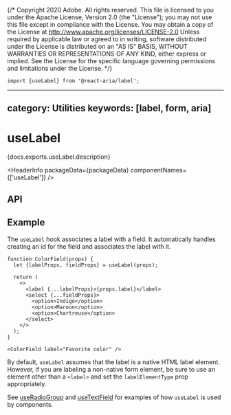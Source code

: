 {/* Copyright 2020 Adobe. All rights reserved.
This file is licensed to you under the Apache License, Version 2.0 (the "License");
you may not use this file except in compliance with the License. You may obtain a copy
of the License at http://www.apache.org/licenses/LICENSE-2.0
Unless required by applicable law or agreed to in writing, software distributed under
the License is distributed on an "AS IS" BASIS, WITHOUT WARRANTIES OR REPRESENTATIONS
OF ANY KIND, either express or implied. See the License for the specific language
governing permissions and limitations under the License. */}



```tsx import
import {useLabel} from '@react-aria/label';
```

---
category: Utilities
keywords: [label, form, aria]
---

# useLabel

<p>{docs.exports.useLabel.description}</p>

<HeaderInfo
  packageData={packageData}
  componentNames={['useLabel']} />

## API

<FunctionAPI function={docs.exports.useLabel} links={docs.links} />

## Example

The `useLabel` hook associates a label with a field. It automatically handles
creating an id for the field and associates the label with it.

```tsx example
function ColorField(props) {
  let {labelProps, fieldProps} = useLabel(props);

  return (
    <>
      <label {...labelProps}>{props.label}</label>
      <select {...fieldProps}>
        <option>Indigo</option>
        <option>Maroon</option>
        <option>Chartreuse</option>
      </select>
    </>
  );
}

<ColorField label="Favorite color" />
```

By default, `useLabel` assumes that the label is a native HTML label element.
However, if you are labeling a non-native form element, be sure to use an
element other than a `<label>` and set the `labelElementType` prop appropriately.

See [useRadioGroup](useRadioGroup.html#example) and [useTextField](useTextField.html#example)
for examples of how `useLabel` is used by components.
